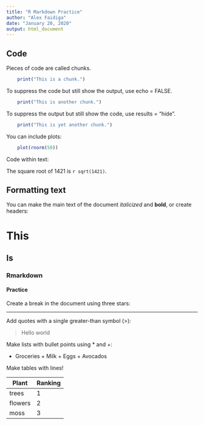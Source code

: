 ```yaml
---
title: "R Markdown Practice"
author: "Alex Faidiga"
date: "January 20, 2020"
output: html_document
---
```

## Code
	 
Pieces of code are called chunks. 
	 
```r
	print("This is a chunk.")
```
	 
To suppress the code but still show the output, use echo = FALSE.
	 
```r
	print("This is another chunk.")
```
	 
To suppress the output but still show the code, use results = "hide".
	 
```r
	print("This is yet another chunk.")
```
	 
You can include plots:
	 
```r
	plot(rnorm(50))
```
	 
Code within text: 
	 
The square root of 1421 is `r sqrt(1421) `.
	 
## Formatting text 
	 
You can make the main text of the document *italicized* and **bold**, or create headers:
	 
# This
## Is 
### Rmarkdown
#### Practice
	 
Create a break in the document using three stars:
	 
***
	 
Add quotes with a single greater-than symbol (>):
	 
>Hello world 
	
Make lists with bullet points using * and +:
	 
* Groceries
	  + Milk
	  + Eggs
	  + Avocados
	  
Make tables with lines! 
	 
Plant   | Ranking
--------|--------
trees   | 1
flowers | 2
moss    | 3
	 
	


